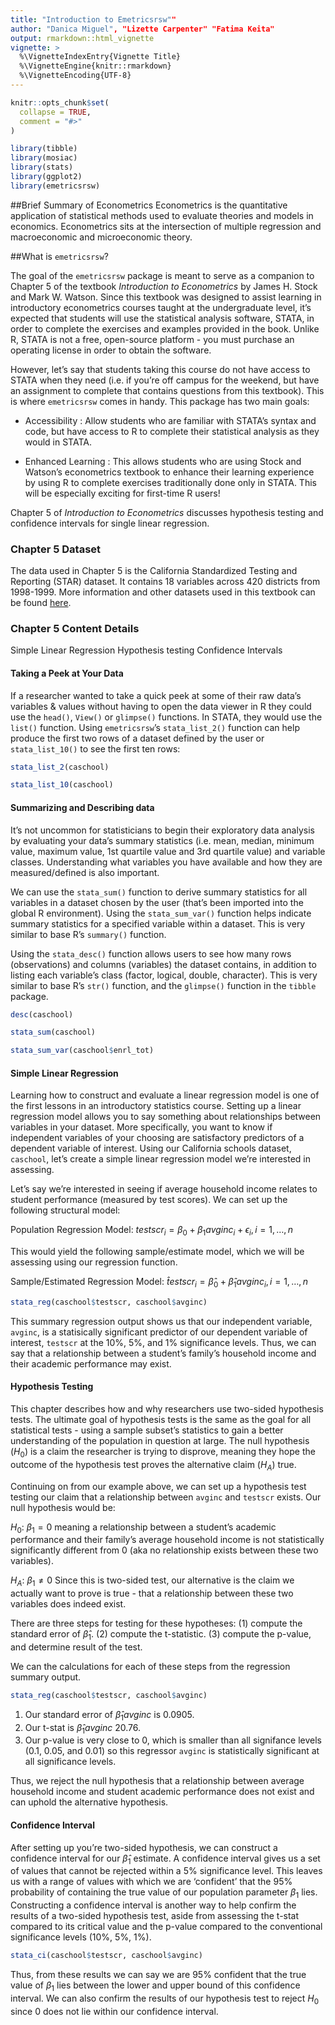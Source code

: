 ```yaml
---
title: "Introduction to Emetricsrsw""
author: "Danica Miguel", "Lizette Carpenter" "Fatima Keita"
output: rmarkdown::html_vignette
vignette: >
  %\VignetteIndexEntry{Vignette Title}
  %\VignetteEngine{knitr::rmarkdown}
  %\VignetteEncoding{UTF-8}
---
```


```r
knitr::opts_chunk$set(
  collapse = TRUE,
  comment = "#>"
)
```

```r
library(tibble)
library(mosiac)
library(stats)
library(ggplot2)
library(emetricsrsw)
```

##Brief Summary of Econometrics
Econometrics is the quantitative application of statistical methods used to evaluate theories and models in economics. Econometrics sits at the intersection of multiple regression and macroeconomic and microeconomic theory.  

##What is `emetricsrsw`?

The goal of the `emetricsrsw` package is meant to serve as a companion to Chapter 5 of the textbook *Introduction to Econometrics* by James H. Stock and Mark W. Watson. Since this textbook was designed to assist learning in introductory econometrics courses taught at the undergraduate level, it’s expected that students will use the statistical analysis software, STATA, in order to complete the exercises and examples provided in the book. Unlike R, STATA is not a free, open-source platform - you must purchase an operating license in order to obtain the software.

However, let’s say that students taking this course do not have access to STATA when they need (i.e. if you’re off campus for the weekend, but have an assignment to complete that contains questions from this textbook). This is where `emetricsrsw` comes in handy. This package has two main goals: 

- Accessibility : Allow students who are familiar with STATA’s syntax and code, but have access to R to complete their statistical analysis as they would in STATA. 

- Enhanced Learning : This allows students who are using Stock and Watson’s econometrics textbook to enhance their learning experience by using R to complete exercises traditionally done only in STATA. This will be especially exciting for first-time R users! 

Chapter 5 of *Introduction to Econometrics* discusses hypothesis testing and confidence intervals for single linear regression. 

### Chapter 5 Dataset
The data used in Chapter 5 is the California Standardized Testing and Reporting (STAR) dataset. It contains 18 variables across 420 districts from 1998-1999. More information and other datasets used in this textbook can be found [here](https://wps.pearsoned.com/aw_stock_ie_3/178/45691/11696965.cw/index.html).


### Chapter 5 Content Details
Simple Linear Regression 
Hypothesis testing 
Confidence Intervals 

#### Taking a Peek at Your Data
If a researcher wanted to take a quick peek at some of their raw data’s variables & values without having to open the data viewer in R they could use the `head()`, `View()` or `glimpse()` functions. In STATA, they would use the `list()` function. Using `emetricsrsw`'s `stata_list_2()` function can help produce the first two rows of a dataset defined by the user or `stata_list_10()` to see the first ten rows:

```r
stata_list_2(caschool)

stata_list_10(caschool)
```

#### Summarizing and Describing data 
It’s not uncommon for statisticians to begin their exploratory data analysis by evaluating your data’s summary statistics (i.e. mean, median,  minimum value, maximum value, 1st quartile value and 3rd quartile value) and variable classes. Understanding what variables you have available and how they are measured/defined is also important. 

We can use the `stata_sum()` function to derive summary statistics for all variables in a dataset chosen by the user (that’s been imported into the global R environment). Using the `stata_sum_var()` function helps indicate summary statistics for a specified variable within a dataset. This is very similar to base R’s `summary()` function. 

Using the `stata_desc()` function allows users to see how many rows (observations) and columns (variables) the dataset contains, in addition to listing each variable’s class (factor, logical, double, character). This is very similar to base R’s `str()` function, and the `glimpse()` function in the `tibble` package. 

```r
desc(caschool)

stata_sum(caschool)

stata_sum_var(caschool$enrl_tot)
```

#### Simple Linear Regression

Learning how to construct and evaluate a linear regression model is one of the first lessons in an introductory statistics course. Setting up a linear regression model allows you to say something about relationships between variables in your dataset. More specifically, you want to know if independent variables of your choosing are satisfactory predictors of a dependent variable of interest. Using our California schools dataset, `caschool`, let's create a simple linear regression model we're interested in assessing. 

Let's say we're interested in seeing if average household income relates to student performance (measured by test scores). We can set up the following structural model:

Population Regression Model: $testscr_i = \beta_{0} + \beta_{1} avginc_i + \epsilon_i, i=1,\dots,n$

This would yield the following sample/estimate model, which we will be assessing using our regression function.

Sample/Estimated Regression Model: $\widehat testscr_i = \widehat\beta_{0} + \widehat\beta_{1} avginc_i, i=1,\dots,n$

```r
stata_reg(caschool$testscr, caschool$avginc)
```
This summary regression output shows us that our independent variable, `avginc`, is a statisically significant predictor of our dependent variable of interest, `testscr` at the 10%, 5%, and 1% significance levels. Thus, we can say that a relationship between a student's family's household income and their academic performance may exist. 

#### Hypothesis Testing

This chapter describes how and why researchers use two-sided hypothesis tests. The ultimate goal of hypothesis tests is the same as the goal for all statistical tests - using a sample subset’s statistics to gain a better understanding of the population in question at large. The null hypothesis ($H_0$) is a claim the researcher is trying to disprove, meaning they hope the outcome of the hypothesis test proves the alternative claim ($H_A$) true. 

Continuing on from our example above, we can set up a hypothesis test testing our claim that a relationship between `avginc` and `testscr` exists. Our null hypothesis would be: 

$H_0$: $\beta_1 = 0$
meaning a relationship between a student's academic performance and their family's average household income is not statistically significantly different from 0 (aka no relationship exists between these two variables). 

$H_A$: $\beta_1 \neq 0$ 
Since this is two-sided test, our alternative is the claim we actually want to prove is true - that a relationship between these two variables does indeed exist.

There are three steps for testing for these hypotheses:
(1) compute the standard error of $\widehat\beta_{1}$. 
(2) compute the t-statistic. 
(3) compute the p-value, and determine result of the test. 

We can the calculations for each of these steps from the regression summary output. 

```r
stata_reg(caschool$testscr, caschool$avginc)
```

(1) Our standard error of $\widehat\beta_{1} avginc$ is 0.0905. 
(2) Our t-stat is $\widehat\beta_{1} avginc$ 20.76.
(3) Our p-value is very close to 0, which is smaller than all signifance levels (0.1, 0.05, and 0.01) so this regressor `avginc` is statistically significant at all significance levels. 

Thus, we reject the null hypothesis that a relationship between average household income and student academic performance does not exist and can uphold the alternative hypothesis.

#### Confidence Interval

After setting up you're two-sided hypothesis, we can construct a confidence interval for our $\widehat\beta_{1}$ estimate. A confidence interval gives us a set of values that cannot be rejected within a 5% significance level. This leaves us with a range of values with which we are 'confident' that the 95% probability of containing the true value of our population parameter $\beta_{1}$ lies. Constructing a confidence interval is another way to help confirm the results of a two-sided hypothesis test, aside from assessing the t-stat compared to its critical value and the p-value compared to the conventional significance levels (10%, 5%, 1%).

```r
stata_ci(caschool$testscr, caschool$avginc)
```

Thus, from these results we can say we are 95% confident that the true value of $\beta_{1}$ lies between the lower and upper bound of this confidence interval. We can also confirm the results of our hypothesis test to reject $H_0$ since 0 does not lie within our confidence interval. 
